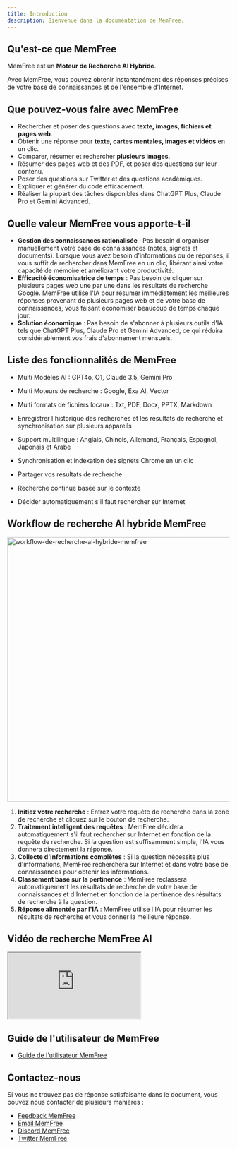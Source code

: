 ```yaml
---
title: Introduction
description: Bienvenue dans la documentation de MemFree.
---
```


## Qu'est-ce que MemFree

MemFree est un <b>Moteur de Recherche AI Hybride</b>.

Avec MemFree, vous pouvez obtenir instantanément des réponses précises de votre base de connaissances et de l'ensemble d'Internet.

## Que pouvez-vous faire avec MemFree

-   Rechercher et poser des questions avec **texte, images, fichiers et pages web**.
-   Obtenir une réponse pour **texte, cartes mentales, images et vidéos** en un clic.
-   Comparer, résumer et rechercher **plusieurs images**.
-   Résumer des pages web et des PDF, et poser des questions sur leur contenu.
-   Poser des questions sur Twitter et des questions académiques.
-   Expliquer et générer du code efficacement.
-   Réaliser la plupart des tâches disponibles dans ChatGPT Plus, Claude Pro et Gemini Advanced.

## Quelle valeur MemFree vous apporte-t-il

-   **Gestion des connaissances rationalisée** : Pas besoin d'organiser manuellement votre base de connaissances (notes, signets et documents). Lorsque vous avez besoin d'informations ou de réponses, il vous suffit de rechercher dans MemFree en un clic, libérant ainsi votre capacité de mémoire et améliorant votre productivité.
-   **Efficacité économisatrice de temps** : Pas besoin de cliquer sur plusieurs pages web une par une dans les résultats de recherche Google. MemFree utilise l'IA pour résumer immédiatement les meilleures réponses provenant de plusieurs pages web et de votre base de connaissances, vous faisant économiser beaucoup de temps chaque jour.
-   **Solution économique** : Pas besoin de s'abonner à plusieurs outils d'IA tels que ChatGPT Plus, Claude Pro et Gemini Advanced, ce qui réduira considérablement vos frais d'abonnement mensuels.

## Liste des fonctionnalités de MemFree

-   Multi Modèles AI : GPT4o, O1, Claude 3.5, Gemini Pro

-   Multi Moteurs de recherche : Google, Exa AI, Vector

-   Multi formats de fichiers locaux : Txt, PDF, Docx, PPTX, Markdown

-   Enregistrer l'historique des recherches et les résultats de recherche et synchronisation sur plusieurs appareils

-   Support multilingue : Anglais, Chinois, Allemand, Français, Espagnol, Japonais et Arabe

-   Synchronisation et indexation des signets Chrome en un clic

-   Partager vos résultats de recherche

-   Recherche continue basée sur le contexte

-   Décider automatiquement s'il faut rechercher sur Internet

## Workflow de recherche AI hybride MemFree

<Image
    className="mt-4 overflow-hidden rounded-lg border"
    width="800"
    height="600"
    src="/memfree-hybrid-ai-search.webp"
    alt="workflow-de-recherche-ai-hybride-memfree"
/>

1.  **Initiez votre recherche** : Entrez votre requête de recherche dans la zone de recherche et cliquez sur le bouton de recherche.
2.  **Traitement intelligent des requêtes** : MemFree décidera automatiquement s'il faut rechercher sur Internet en fonction de la requête de recherche. Si la question est suffisamment simple, l'IA vous donnera directement la réponse.
3.  **Collecte d'informations complètes** : Si la question nécessite plus d'informations, MemFree recherchera sur Internet et dans votre base de connaissances pour obtenir les informations.
4.  **Classement basé sur la pertinence** : MemFree reclassera automatiquement les résultats de recherche de votre base de connaissances et d'Internet en fonction de la pertinence des résultats de recherche à la question.
5.  **Réponse alimentée par l'IA** : MemFree utilise l'IA pour résumer les résultats de recherche et vous donner la meilleure réponse.

## Vidéo de recherche MemFree AI

<iframe
    className="mt-6 aspect-video w-full"
    src="https://www.youtube.com/embed/So_4pb3ynVk"
    title="MemFree : Moteur de Recherche AI Hybride"
    allow="accelerometer; autoplay; clipboard-write; encrypted-media; gyroscope; picture-in-picture; web-share; fullscreen"
    referrerPolicy="strict-origin-when-cross-origin"
    allowFullScreen
></iframe>

## Guide de l'utilisateur de MemFree

-   [Guide de l'utilisateur MemFree](/docs/memfree-user-guide)

## Contactez-nous

Si vous ne trouvez pas de réponse satisfaisante dans le document, vous pouvez nous contacter de plusieurs manières :

-   [Feedback MemFree](https://feedback.memfree.me/)
-   [Email MemFree](mailto:support@memfrre.me)
-   [Discord MemFree](https://discord.com/invite/7QqyMSTaRq)
-   [Twitter MemFree](https://x.com/ahaapple2023)
